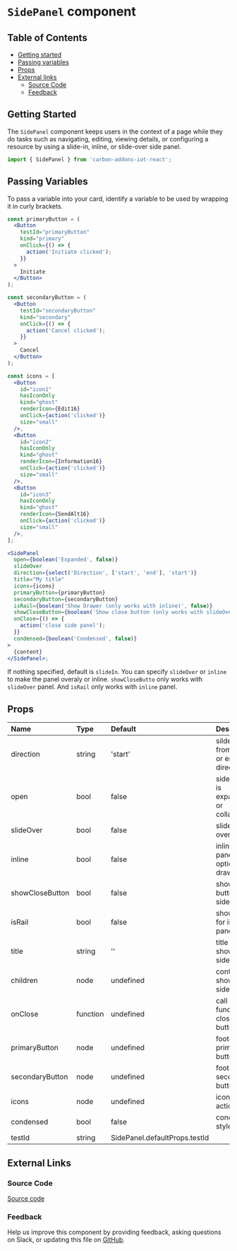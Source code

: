 # `SidePanel` component

## Table of Contents

- [Getting started](#getting-started)
- [Passing variables](#passing-variables)
- [Props](#props)
- [External links](#external-links)
  - [Source Code](#source-code)
  - [Feedback](#feedback)

## Getting Started

The `SidePanel` component keeps users in the context of a page while they do tasks such as navigating, editing, viewing details, or configuring a resource by using a slide-in, inline, or slide-over side panel.

```jsx
import { SidePanel } from 'carbon-addons-iot-react';
```

## Passing Variables

To pass a variable into your card, identify a variable to be used by wrapping it in curly brackets.

```jsx
const primaryButton = (
  <Button
    testId="primaryButton"
    kind="primary"
    onClick={() => {
      action('Initiate clicked');
    }}
  >
    Initiate
  </Button>
);

const secondaryButton = (
  <Button
    testId="secondaryButton"
    kind="secondary"
    onClick={() => {
      action('Cancel clicked');
    }}
  >
    Cancel
  </Button>
);

const icons = [
  <Button
    id="icon1"
    hasIconOnly
    kind="ghost"
    renderIcon={Edit16}
    onClick={action('clicked')}
    size="small"
  />,
  <Button
    id="icon2"
    hasIconOnly
    kind="ghost"
    renderIcon={Information16}
    onClick={action('clicked')}
    size="small"
  />,
  <Button
    id="icon3"
    hasIconOnly
    kind="ghost"
    renderIcon={SendAlt16}
    onClick={action('clicked')}
    size="small"
  />,
];

<SidePanel
  open={boolean('Expanded', false)}
  slideOver
  direction={select('Direction', ['start', 'end'], 'start')}
  title="My title"
  icons={icons}
  primaryButton={primaryButton}
  secondaryButton={secondaryButton}
  isRail={boolean('Show Drawer (only works with inline)', false)}
  showCloseButton={boolean('Show close button (only works with slideOver)', false)}
  onClose={() => {
    action('close side panel');
  }}
  condensed={boolean('Condensed', false)}
>
  {content}
</SidePanel>;
```

If nothing specified, default is `slideIn`. You can specify `slideOver` or `inline` to make the panel overaly or inline. `showCloseButto` only works with `slideOver` panel. And `isRail` only works with `inline` panel.

## Props

| Name            | Type     | Default                       | Description                            |
| :-------------- | :------- | :---------------------------- | :------------------------------------- |
| direction       | string   | 'start'                       | silde in from start or end direction   |
| open            | bool     | false                         | side panel is expanded or collapsed    |
| slideOver       | bool     | false                         | slide overlay                          |
| inline          | bool     | false                         | inline side panel with optional drawer |
| showCloseButton | bool     | false                         | show close button in side panel        |
| isRail          | bool     | false                         | show rail for inline panel             |
| title           | string   | ''                            | title to show in the side panel        |
| children        | node     | undefined                     | content to show in the side panel      |
| onClose         | function | undefined                     | call back function for close button    |
| primaryButton   | node     | undefined                     | footer primary button                  |
| secondaryButton | node     | undefined                     | footer secondary button                |
| icons           | node     | undefined                     | icons in action bar                    |
| condensed       | bool     | false                         | condensed style                        |
| testId          | string   | SidePanel.defaultProps.testId |                                        |

## External Links

### Source Code

[Source code](https://github.com/carbon-design-system/carbon-addons-iot-react/tree/next/packages/react/src/components/SidePanel)

### Feedback

Help us improve this component by providing feedback, asking questions on Slack, or updating this file on
[GitHub](https://github.com/carbon-design-system/carbon-addons-iot-react/tree/next/packages/react/src/components/SidePanel/SidePanel.mdx).

